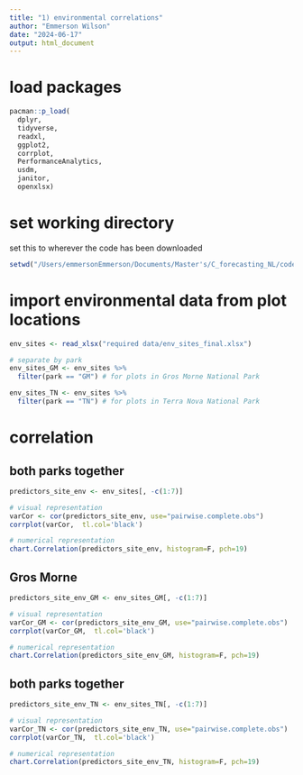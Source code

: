 ```yaml
---
title: "1) environmental correlations"
author: "Emmerson Wilson"
date: "2024-06-17"
output: html_document
---
```


# load packages
```r
pacman::p_load(
  dplyr,
  tidyverse,
  readxl,
  ggplot2,
  corrplot,
  PerformanceAnalytics,
  usdm,
  janitor,
  openxlsx)
```

# set working directory
set this to wherever the code has been downloaded
```r
setwd("/Users/emmersonEmmerson/Documents/Master's/C_forecasting_NL/code_for_stats/c_gap_predictions")
```

# import environmental data from plot locations
```r
env_sites <- read_xlsx("required data/env_sites_final.xlsx")

# separate by park
env_sites_GM <- env_sites %>% 
  filter(park == "GM") # for plots in Gros Morne National Park

env_sites_TN <- env_sites %>% 
  filter(park == "TN") # for plots in Terra Nova National Park
```

# correlation

## both parks together
```r
predictors_site_env <- env_sites[, -c(1:7)]

# visual representation
varCor <- cor(predictors_site_env, use="pairwise.complete.obs")
corrplot(varCor,  tl.col='black')

# numerical representation
chart.Correlation(predictors_site_env, histogram=F, pch=19)
```

## Gros Morne
```r
predictors_site_env_GM <- env_sites_GM[, -c(1:7)]

# visual representation
varCor_GM <- cor(predictors_site_env_GM, use="pairwise.complete.obs")
corrplot(varCor_GM,  tl.col='black')

# numerical representation
chart.Correlation(predictors_site_env_GM, histogram=F, pch=19)
```

## both parks together
```r
predictors_site_env_TN <- env_sites_TN[, -c(1:7)]

# visual representation
varCor_TN <- cor(predictors_site_env_TN, use="pairwise.complete.obs")
corrplot(varCor_TN,  tl.col='black')

# numerical representation
chart.Correlation(predictors_site_env_TN, histogram=F, pch=19)
```

